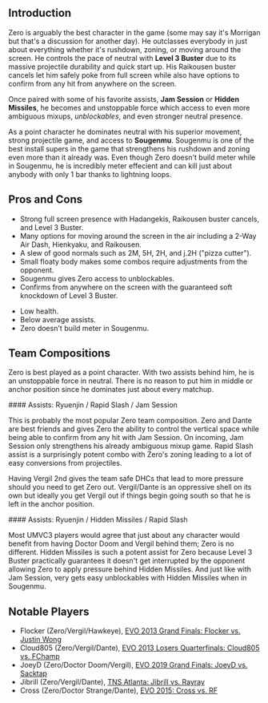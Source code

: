 ## Introduction

Zero is arguably the best character in the game (some may say it's Morrigan but that's a discussion for another day).
He outclasses everybody in just about everything whether it's rushdown, zoning, or moving around the screen. He controls the pace of neutral with **Level 3 Buster** due to its
massive projectile durability and quick start up. His Raikousen buster cancels let him safely poke from full screen while also have options to confirm from any hit from
anywhere on the screen.

Once paired with some of his favorite assists, **Jam Session** or **Hidden Missiles**, he becomes and unstoppable force which access to even more ambiguous mixups,
_unblockables_, and even stronger neutral presence.

As a point character he dominates neutral with his superior movement, strong projectile game, and access to **Sougenmu**. Sougenmu is one of the best install supers in the game
that strengthens his rushdown and zoning even more than it already was. Even though Zero doesn't build meter while in Sougenmu, he is incredibly meter effecient and can kill
just about anybody with only 1 bar thanks to lightning loops.

## Pros and Cons

<Typography className="uppercase" color="green" variant="h3" children="Pros" />

- Strong full screen presence with Hadangekis, Raikousen buster cancels, and Level 3 Buster.
- Many options for moving around the screen in the air including a 2-Way Air Dash, Hienkyaku, and Raikousen.
- A slew of good normals such as 2M, 5H, 2H, and j.2H ("pizza cutter").
- Small floaty body makes some combos require adjustments from the opponent.
- Sougenmu gives Zero access to unblockables.
- Confirms from anywhere on the screen with the guaranteed soft knockdown of Level 3 Buster.

<Typography className="uppercase" color="red" variant="h3" children="Cons" />

- Low health.
- Below average assists.
- Zero doesn't build meter in Sougenmu.

## Team Compositions

Zero is best played as a point character. With two assists behind him, he is an unstoppable force in neutral. There is no reason to put him in middle or anchor position
since he dominates just about every matchup.

<Typography className="uppercase" color="aqua" variant="h3" children='Zero / Vergil / Dante - "Zero May Cry"' />
#### Assists: Ryuenjin / Rapid Slash / Jam Session

This is probably the most popular Zero team composition. Zero and Dante are best friends and gives Zero the ability to control the vertical space while being able to confirm
from any hit with Jam Session. On incoming, Jam Session only strengthens his already ambiguous mixup game. Rapid Slash assist is a surprisingly potent combo with Zero's zoning
leading to a lot of easy conversions from projectiles.

Having Vergil 2nd gives the team safe DHCs that lead to more pressure
should you need to get Zero out. Vergil/Dante is an oppressive shell on its own but ideally you get Vergil out if things begin going south so that he is left in the anchor
position.

<Typography className="uppercase" color="aqua" variant="h3" children="Zero / Doctor Doom / Vergil" />
#### Assists: Ryuenjin / Hidden Missiles / Rapid Slash

Most UMVC3 players would agree that just about any character would benefit from having Doctor Doom and Vergil behind them; Zero is no different. Hidden Missiles is such
a potent assist for Zero because Level 3 Buster practically guarantees it doesn't get interrupted by the opponent allowing Zero to apply pressure behind
Hidden Missiles. And just like with Jam Session, very gets easy unblockables with Hidden Missiles when in Sougenmu.

## Notable Players

- Flocker (Zero/Vergil/Hawkeye), [EVO 2013 Grand Finals: Flocker vs. Justin Wong](https://www.youtube.com/watch?v=4MAcqScj4Gc)
- Cloud805 (Zero/Vergil/Dante), [EVO 2013 Losers Quarterfinals: Cloud805 vs. FChamp](https://www.youtube.com/watch?v=JHHVIK_pu5c)
- JoeyD (Zero/Doctor Doom/Vergil), [EVO 2019 Grand Finals: JoeyD vs. Sacktap](https://www.youtube.com/watch?v=mYFACGWQlC0)
- Jibrill (Zero/Vergil/Dante), [TNS Atlanta: Jibrill vs. Rayray](https://youtu.be/VZ_IZV5gAow?t=4758)
- Cross (Zero/Doctor Strange/Dante), [EVO 2015: Cross vs. RF](https://www.youtube.com/watch?v=139k_gWSC9A)
